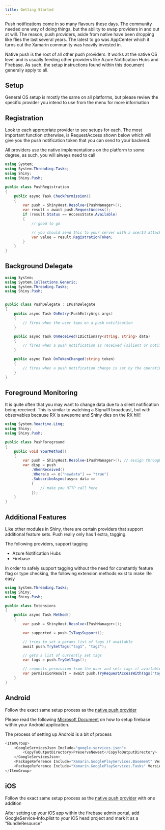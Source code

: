 ```yaml
---
title: Getting Started
---
```


Push notifications come in so many flavours these days.  The community needed one way of doing things, but the ability to swap providers in and out at will.  The reason, push providers, aside from native have been dropping
like flies the last several years.  The latest to go was AppCenter which it turns out the Xamarin community was heavily invested in. 

Native push is the root of all other push providers.  It works at the native OS level and is usually feeding other providers like Azure Notification Hubs and Firebase.  As such, the setup instructions found
within this document generally apply to all.

## Setup
General OS setup is mostly the same on all platforms, but please review the specific provider you intend to use from the menu for more information


## Registration
Look to each appropriate provider to see setups for each.  The most important function otherwise, is RequestAccess shown below which will give you the push notification token that you can send to your backend. 

All providers use the native implementations on the platform to some degree, as such, you will always need to call

```cs
using System;
using System.Threading.Tasks;
using Shiny;
using Shiny.Push;

public class PushRegistration
{
    public async Task CheckPermission()
    {
        var push = ShinyHost.Resolve<IPushManager>();
        var result = await push.RequestAccess();
        if (result.Status == AccessState.Available)
        {
            // good to go

            // you should send this to your server with a userId attached if you want to do custom work
            var value = result.RegistrationToken;
        }
    }
}

```


## Background Delegate

```cs
using System;
using System.Collections.Generic;
using System.Threading.Tasks;
using Shiny.Push;


public class PushDelegate : IPushDelegate
{
    public async Task OnEntry(PushEntryArgs args)
    {
        // fires when the user taps on a push notification
    }

    public async Task OnReceived(IDictionary<string, string> data)
    {
        // fires when a push notification is received (silient or notification)
    }

    public async Task OnTokenChanged(string token)
    {
        // fires when a push notification change is set by the operating system or provider
    }
}
```

## Foreground Monitoring
It is quite often that you may want to change data due to a silent notification being received.  This is similar to watching a SignalR broadcast, but with observables because RX is awesome and Shiny dies on the RX hill!

```cs
using System.Reactive.Linq;
using Shiny;
using Shiny.Push;

public class PushForeground
{
    public void YourMethod()
    {
        var push = ShinyHost.Resolve<IPushManager>(); // assign through DI, static, or ShinyHost.Resolve
        var disp = push
            .WhenReceived()
            .Where(x => x["newdata"] == "true")
            .SubscribeAsync(async data =>
            {
                // make you HTTP call here
            });
    }
}

```

## Additional Features
Like other modules in Shiny, there are certain providers that support additional feature sets.  Push really only has 1 extra, tagging.

The following providers, support tagging
* Azure Notification Hubs
* Firebase

In order to safely support tagging without the need for constantly feature flag or type checking, the following extension methods exist to make life easy

```cs
using System.Threading.Tasks;
using Shiny;
using Shiny.Push;

public class Extensions
{
    public async Task Method()
    {
        var push = ShinyHost.Resolve<IPushManager>();

        var supported = push.IsTagsSupport();

        // tries to set a params list of tags if available
        await push.TrySetTags("tag1", "tag2");

        // gets a list of currently set tags
        var tags = push.TryGetTags();

        // requests permission from the user and sets tags if available
        var permissionResult = await push.TryRequestAccessWithTags("tag1", "tag2");
    }
}
```

## Android
Follow the exact same setup process as the [native push provider](xref:pushnative)

Please read the following [Microsoft Document](https://docs.microsoft.com/en-us/xamarin/android/data-cloud/google-messaging/firebase-cloud-messaging) on
how to setup firebase within your Android application.

The process of setting up Android is a bit of process

```csharp
<ItemGroup>
    <GoogleServicesJson Include="google-services.json">
        <CopyToOutputDirectory>PreserveNewest</CopyToOutputDirectory>
    </GoogleServicesJson>
    <PackageReference Include="Xamarin.GooglePlayServices.Basement" Version="The same version Shiny.Push is using" />
    <PackageReference Include="Xamarin.GooglePlayServices.Tasks" Version="The same version Shiny.Push is using" />
</ItemGroup>
```

## iOS

Follow the exact same setup process as the [native push provider](xref:pushnative) with one addition

After setting up your iOS app within the firebase admin portal, add GoogleService-Info.plist to your iOS head project
and mark it as a "BundleResource"
